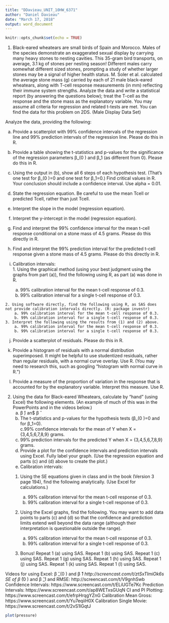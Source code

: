 ```yaml
---
title: "DDavieau_UNIT_10HW_6371"
author: "Daniel Davieau"
date: "March 17, 2018"
output: word_document
---
```


```r
knitr::opts_chunk$set(echo = TRUE)
```
1. Black-eared wheatears are small birds of Spain and Morocco. Males of the species demonstrate an exaggerated sexual display by carrying many heavy stones to nesting cavities. This 35-gram bird transports, on average, 3.1 kg of stones per nesting season! Different males carry somewhat different sized stones, prompting a study of whether larger stones may be a signal of higher health status. M. Soler et al. calculated the average stone mass (g) carried by each of 21 male black-eared wheatears, along with T-cell response measurements (in mm) reflecting their immune system strengths. Analyze the data and write a statistical report (by answering the questions below); treat the T-cell as the response and the stone mass as the explanatory variable. You may assume all criteria for regression and related t-tests are met. You can find the data for this problem on 2DS. (Male Display Data Set)  
	
	
Analyze the data, providing the following:  

  a. Provide a scatterplot with 99% confidence intervals of the regression line and 99% prediction intervals of the regression line. Please do this in R.  

  b. Provide	a table showing the t-statistics and p-values for the significance of the regression parameters β_(0 ) and β_1 (as different from 0). Please do this in R.  

  c. Using the output in (b), show all 6 steps of each hypothesis test. (That’s one test for β_(0 )=0 and one test for β_1=0.) Find critical values in R. Your conclusion should include a confidence interval. Use alpha = 0.01.  

  d. State the regression equation. Be careful to use the mean Tcell or predicted Tcell, rather than just Tcell.  

  e. Interpret the slope in the model (regression equation).  

  f. Interpret the y-intercept in the model (regression equation).  

  g. Find and interpret the 99% confidence interval for the mean t-cell response conditional on a stone mass of 4.5 grams. Please do this directly in R.  

  h. Find and interpret the 99% prediction interval for the predicted t-cell response given a stone mass of 4.5 grams. Please do this directly in R.  

  i. Calibration intervals:  
    1. Using the graphical method (using your best judgment using the graphs from part (a)), find the following using R, as part (a) was done in R.  
        a. 99% calibration interval for the mean t-cell response of 0.3.  
        b. 99% calibration interval for a single t-cell response of 0.3.  
  
    2. Using software directly, find the following using R, as SAS does not provide calibration intervals directly. (R: package investr)  
        a. 99% calibration interval for the mean t-cell response of 0.3.  
        b. 99% calibration interval for a single t-cell response of 0.3.  
    3. Interpret the following using the results from (1) and (2) above.  
        a. 99% calibration interval for the mean t-cell response of 0.3.
        b. 99% calibration interval for a single t-cell response of 0.3.  
    
  j. Provide a scatterplot of residuals. Please do this in R.

  k. Provide a histogram of residuals with a normal distribution superimposed. It might be helpful to use studentized residuals, rather than regular residuals, with a normal curve overlay. Use R. (You may need to research this, such as googling “histogram with normal curve in R.”)  

  l. Provide a measure of the proportion of variation in the response that is accounted for by the explanatory variable. Interpret this measure. Use R.

2. Using the data for Black-eared Wheatears, calculate by “hand” (using Excel) the following elements. (An example of much of this was in the PowerPoints and in the videos below.)
	a. β ̂) an$ β ̂  
	b. The t-statistics and p-values for the hypothesis tests (β_(0 )=0 and for β_1=0).  
	c.99% confidence intervals for the mean of Y when X = {3,4,5,6,7,8,9} grams.  
	d. 99% prediction intervals for the predicted Y when X = {3,4,5,6,7,8,9} grams.  
	e. Provide a plot for the confidence intervals and prediction intervals using Excel. Fully label your graph. (Use the regression equation and parts (c) and (d) above to create the plot.)  
	f. Calibration intervals:

      1. Using the SE equations given in class and in the book (Version 3 page 194), find the following analytically. (Use Excel for calculations.)
	      a. 99% calibration interval for the mean t-cell response of 0.3. 
	      b. 99% calibration interval for a single t-cell response of 0.3.  
      
      2. Using the Excel graphs, find the following. You may want to add data points to parts (c) and (d) so that the confidence and prediction limits extend well beyond the data range (although their interpretation is questionable outside the range).
	
	      a. 99% calibration interval for the mean t-cell response of 0.3. 
	      b. 99% calibration interval for a single t-cell response of 0.3. 

	3. Bonus!
	  Repeat 1 (a) using SAS.
	  Repeat 1 (b) using SAS.
	  Repeat 1 (c) using SAS.
	  Repeat 1 (g) using SAS.
	  Repeat 1 (h) using SAS.
	  Repeat 1 (j) using SAS.
	  Repeat 1 (k) using SAS.
	  Repeat 1 (l) using SAS.

Videos for using Excel:
β ̂_(0 ) and β ̂_1 http://screencast.com/t/ztSxTImiOk6s
SE of β ̂_(0 ) and β ̂_1 and RMSE: http://screencast.com/t/V9gnhSwb
Confidence Intervals: https://www.screencast.com/t/ELiUGTe7Kc
Prediction Intervals: https://www.screencast.com/t/ap8WETxsGUqN
CI and PI Plotting: https://www.screencast.com/t/efrpHrqgYZnG
Calibration Mean Gross:  https://www.screencast.com/t/Yu7eqiiH0X
Calibration Single Movie:  https://www.screencast.com/t/2vS1lGqtJ

```r
plot(pressure)
```
